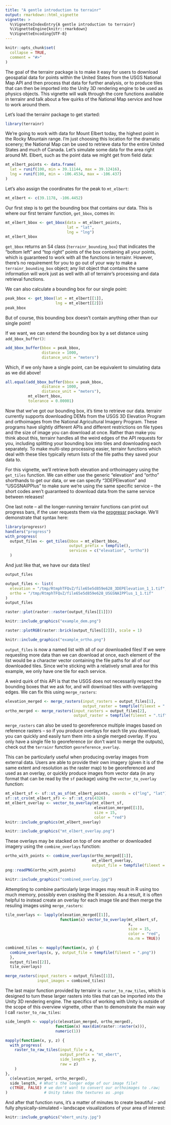 ```yaml
---
title: "A gentle introduction to terrainr"
output: rmarkdown::html_vignette
vignette: >
  %\VignetteIndexEntry{A gentle introduction to terrainr}
  %\VignetteEngine{knitr::rmarkdown}
  %\VignetteEncoding{UTF-8}
---
```


```r
knitr::opts_chunk$set(
  collapse = TRUE,
  comment = "#>"
)
```

The goal of the terrainr package is to make it easy for users to download 
geospatial data for points within the United States from the USGS National Map 
API and then process that data for 
further analysis, or to produce tiles that can then be imported into the 
Unity 3D rendering engine to be used as physics objects. This vignette will 
walk through the core functions available in terrainr and talk about a few 
quirks of the National Map service and how to work around them.

Let's load the terrainr package to get started:

```r
library(terrainr)
```

We're going to work with data for Mount Elbert today, the highest point in the 
Rocky Mountain range. I'm just choosing this location for the dramatic scenery;
the National Map can be used to retrieve data for the entire United States and 
much of Canada. Let's simulate some data for the area right around Mt. Elbert,
such as the point data we might get from field data:

```r
mt_elbert_points <- data.frame(
  lat = runif(100, min = 39.11144, max = 39.12416),
  lng = runif(100, min = -106.4534, max = -106.437)
)
```

Let's also assign the coordinates for the peak to `mt_elbert`:

```r
mt_elbert <- c(39.1178, -106.4452)
```

Our first step is to get the bounding box that contains our data. This is 
where our first terrainr function, `get_bbox`, comes in:

```r
mt_elbert_bbox <- get_bbox(data = mt_elbert_points, 
                           lat = "lat", 
                           lng = "lng")
mt_elbert_bbox
```

`get_bbox` returns an S4 class (`terrainr_bounding_box`) that indicates 
the "bottom left" and "top right" points of the box containing all your points, 
which is guaranteed to work with all the functions in terrainr. However, there's 
no requirement for you to go out of your way to make a `terrainr_bounding_box` 
object; any list object that contains the same information will work just as 
well with all of terrainr's processing and data retrieval functions.

We can also calculate a bounding box for our single point:

```r
peak_bbox <- get_bbox(lat = mt_elbert[[1]], 
                      lng = mt_elbert[[2]])
peak_bbox
```

But of course, this bounding box doesn't contain anything other than our single 
point! 

If we want, we can extend the bounding box by a set distance using
`add_bbox_buffer()`:

```r
add_bbox_buffer(bbox = peak_bbox, 
                distance = 1000,
                distance_unit = "meters")
```

Which, if we only have a single point, can be equivalent to simulating data as
we did above!

```r
all.equal(add_bbox_buffer(bbox = peak_bbox, 
                distance = 1000,
                distance_unit = "meters"),
          mt_elbert_bbox,
          tolerance = 0.00001)
```

Now that we've got our bounding box, it's time to retrieve our data. terrainr 
currently supports downloading DEMs from the USGS 3D Elevation Program and 
orthoimages from the National Agricultural Imagery Program. These programs have
slightly different APIs and different restrictions on file types and the size
of image you can download at once. Rather than make you think about this, 
terrainr handles all the weird edges of the API requests for you, including 
splitting your bounding box into tiles and downloading each separately. To make
multi-step processing easier, terrainr functions which deal with these tiles 
typically return lists of the file paths they saved your data to.

For this vignette, we'll retrieve both elevation and orthoimagery using the 
`get_tiles` function. We can either use the generic "elevation" and "ortho"
shorthands to get our data, or we can specify "3DEPElevation" and "USGSNAIPPlus"
to make sure we're using the same specific service -- the short codes aren't
guaranteed to download data from the same service between releases!

One last note -- all the longer-running terrainr functions can print out 
progress bars, if the user requests them via the 
[progressr](https://CRAN.R-project.org/package=progressr) 
package. We'll demonstrate that syntax here:

```r
library(progressr)
handlers("progress")
with_progress(
  output_files <- get_tiles(bbox = mt_elbert_bbox,
                            output_prefix = tempfile(),
                            services = c("elevation", "ortho"))
  )
```

And just like that, we have our data tiles!

```r
output_files
```

```r
output_files <- list(
  elevation = "/tmp/RtmphTFQvZ/file65e5d859e628_3DEPElevation_1_1.tif",
  ortho = "/tmp/RtmphTFQvZ/file65e5d859e628_USGSNAIPPlus_1_1.tif"
)
output_files
```

```r
raster::plot(raster::raster(output_files[[1]]))
```

```r
knitr::include_graphics("example_dem.png")
```

```r
raster::plotRGB(raster::brick(output_files[[2]]), scale = 1)
```

```r
knitr::include_graphics("example_ortho.png")
```

`output_files` is now a named list with all of our downloaded files! If we were
requesting more data than we can download at once, each element of the list 
would be a character vector containing the file paths for all of our downloaded
tiles. Since we're sticking with a relatively small area for this example, we 
only have one tile for each service.

A weird quirk of this API is that the USGS does not necessarily respect 
the bounding boxes that we ask for, and will download tiles with overlapping
edges. We can fix this using `merge_rasters`:

```r
elevation_merged <- merge_rasters(input_rasters = output_files[1],
                                  output_raster = tempfile(fileext = ".tif"))
ortho_merged <- merge_rasters(input_rasters = output_files[2],
                              output_raster = tempfile(fileext = ".tif"))
```

`merge_rasters` can also be used to georeference multiple images based on 
reference rasters -- so if you produce overlays for each tile you download, you
can quickly and easily turn them into a single merged overlay. If you only have
a single file to georeference (or don't want to merge the outputs), check out 
the `terrainr` function `georeference_overlay`.

This can be particularly useful when producing overlay images from external 
data. Users are able to provide their own imagery (given it is of the same 
extent and resolution as the raster map) to be georeferenced and used as an 
overlay, or quickly produce images from vector data (in any format that can be 
read by the `sf` package) using the `vector_to_overlay` function:

```r
mt_elbert_sf <- sf::st_as_sf(mt_elbert_points, coords = c("lng", "lat"))
sf::st_crs(mt_elbert_sf) <- sf::st_crs(4326)
mt_elbert_overlay <- vector_to_overlay(mt_elbert_sf,
                                       elevation_merged[[1]],
                                       size = 15,
                                       color = "red")
knitr::include_graphics(mt_elbert_overlay)
```

```r
knitr::include_graphics("mt_elbert_overlay.png")
```

These overlays may be stacked on top of one another or downloaded imagery using
the `combine_overlays` function:

```r
ortho_with_points <- combine_overlays(ortho_merged[[1]],
                                      mt_elbert_overlay,
                                      output_file = tempfile(fileext = ".png"))
png::readPNG(ortho_with_points)
```

```r
knitr::include_graphics("combined_overlay.jpg")
```

Attempting to combine particularly large images may result in R using too much 
memory, possibly even crashing the R session. As a result, it is often helpful 
to instead create an overlay for each image tile and then merge the resuling 
images using `merge_rasters`:

```r
tile_overlays <- lapply(elevation_merged[[1]],
                        function(x) vector_to_overlay(mt_elbert_sf, 
                                                      x, 
                                                      size = 15, 
                                                      color = "red", 
                                                      na.rm = TRUE))

combined_tiles <- mapply(function(x, y) {
  combine_overlays(x, y, output_file = tempfile(fileext = ".png"))
  },                            
  output_files[[2]],
  tile_overlays)

merge_rasters(input_rasters = output_files[[1]],
              input_images = combined_tiles)
```


The last major function provided by terrainr is `raster_to_raw_tiles`, which 
is designed to turn these larger rasters into tiles that can be imported into 
the Unity 3D rendering engine. The specifics of working with Unity is outside
of the scope of this overview vignette, other than to demonstrate the main 
way I call `raster_to_raw_tiles`:

```r
side_length <- vapply(c(elevation_merged, ortho_merged), 
                      function(x) max(dim(raster::raster(x))), 
                      numeric(1))

mapply(function(x, y, z) {
  with_progress(
    raster_to_raw_tiles(input_file = x, 
                        output_prefix = "mt_ebert", 
                        side_length = y, 
                        raw = z)
    )
},
  c(elevation_merged, ortho_merged),
  side_length, # What's the longer edge of our image file?
  c(TRUE, FALSE) # we don't want to convert our orthoimages to .raw;
)                # Unity takes the textures as .pngs
```

And after that function runs, it's a matter of minutes to create beautiful -- 
and fully physically-simulated -- landscape visualizations of your area of 
interest:

```r
knitr::include_graphics("ebert_unity.jpg")
```

